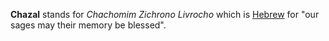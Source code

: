 '''Chazal''' stands for ''Chachomim Zichrono Livrocho'' which is [[Hebrew]] for "our sages may their memory be blessed".